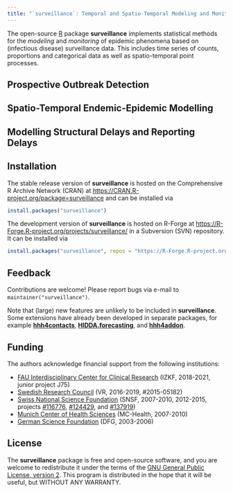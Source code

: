 ```yaml
---
title: "`surveillance`: Temporal and Spatio-Temporal Modeling and Monitoring of Epidemic Phenomena"
---
```


The open-source [R](https://www.R-project.org/) package **surveillance**
implements statistical methods for the *modeling* and *monitoring* of
epidemic phenomena based on (infectious disease) surveillance data.
This includes time series of counts, proportions and
categorical data as well as spatio-temporal point processes.

## Prospective Outbreak Detection

## Spatio-Temporal Endemic-Epidemic Modelling

## Modelling Structural Delays and Reporting Delays


## Installation

The stable release version of **surveillance** is hosted on the
Comprehensive R Archive Network (CRAN) at
<https://CRAN.R-project.org/package=surveillance>
and can be installed via

```R
install.packages("surveillance")
```

The development version of **surveillance** is hosted on R-Forge at
<https://R-Forge.R-project.org/projects/surveillance/> in a Subversion
(SVN) repository. It can be installed via

```R
install.packages("surveillance", repos = "https://R-Forge.R-project.org")
```


## Feedback

Contributions are welcome!
Please report bugs via e-mail to `maintainer("surveillance")`.

Note that (large) new features are unlikely to be included in **surveillance**.
Some extensions have already been developed in separate packages, for example
[**hhh4contacts**](https://CRAN.R-project.org/package=hhh4contacts),
[**HIDDA.forecasting**](https://hidda.github.io/forecasting/),
and [**hhh4addon**](https://github.com/jbracher/hhh4addon).


## Funding

The authors acknowledge financial support from the following institutions:

- [FAU Interdisciplinary Center for Clinical Research](https://www.izkf.med.fau.eu/)
  (IZKF, 2018-2021, junior project J75)
- [Swedish Research Council](https://www.vr.se/english.html) (VR, 2016-2019, #2015-05182)
- [Swiss National Science Foundation](http://www.snf.ch/en/) (SNSF, 2007-2010, 2012-2015, projects
  [#116776](http://p3.snf.ch/Project-116776),
  [#124429](http://p3.snf.ch/Project-124429), and
  [#137919](http://p3.snf.ch/Project-137919))
- [Munich Center of Health Sciences](https://www.en.mc-health.uni-muenchen.de/)
  (MC-Health, 2007-2010)
- [German Science Foundation](https://www.dfg.de/en/) (DFG, 2003-2006)


## License

The **surveillance** package is free and open-source software,
and you are welcome to redistribute it under the terms of the
[GNU General Public License, version 2](https://www.gnu.org/licenses/gpl-2.0.html).
This program is distributed in the hope that it will be useful,
but WITHOUT ANY WARRANTY. 
